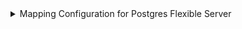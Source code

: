 <details>
<summary>Mapping Configuration for Postgres Flexible Server</summary>

```yaml showLineNumbers
resources:
  - kind: Microsoft.DBforPostgreSQL/flexibleServers
    selector:
      query: "true"
      apiVersion: "2022-12-01"
    glint:
      entity:
        mappings:
          identifier: '.id | split("/") | .[3] |= ascii_downcase |.[4] |= ascii_downcase | join("/")'
          title: .name
          blueprint: '"azurePostgresFlexibleServer"'
          properties:
            location: .location
            version: .properties.version
            state: .properties.state
            storageSizeGB: .properties.storage.storageSizeGB
            activeDirectoryAuth: .properties.authConfig.activeDirectoryAuth
            passwordAuth: .properties.authConfig.passwordAuth
            publicNetworkAccess: .properties.network.publicNetworkAccess
            geoRedundantBackup: .properties.backup.geoRedundantBackup
            earliestRestoreDate: .properties.backup.earliestRestoreDate
          relations:
            resourceGroup: '.id | split("/") | .[3] |= ascii_downcase |.[4] |= ascii_downcase | .[:5] |join("/")'
```

</details>
